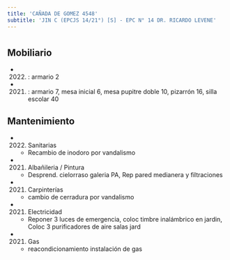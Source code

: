```yaml
---
title: 'CAÑADA DE GOMEZ 4548'
subtitle: 'JIN C (EPCJS 14/21°) [S] - EPC N° 14 DR. RICARDO LEVENE'
---
```


#


## Mobiliario

*  (2022) : armario 2 

*  (2021) : armario 7, mesa inicial 6, mesa pupitre doble 10, pizarrón 16, silla escolar 40 





## Mantenimiento

*  (2022) Sanitarias 
    + Recambio de inodoro por vandalismo

*  (2021) Albañileria / Pintura 
    + Desprend. cielorraso galeria PA, Rep  pared medianera y  filtraciones

*  (2021) Carpinterías 
    + cambio de cerradura por vandalismo

*  (2021) Electricidad 
    + Reponer 3 luces de emergencia, coloc timbre inalámbrico en jardin, Coloc 3 purificadores de aire salas jard

*  (2021) Gas 
    + reacondicionamiento instalación de gas



